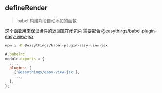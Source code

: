 
## defineRender

> babel 构建阶段自动添加的函数

这个函数用来保证组件的返回值在闭包内 需要配合 [@easythings/babel-plugin-easy-view-jsx](https://www.npmjs.com/package/@easythings/babel-plugin-easy-view-jsx)

```bash
npm i -D @easythings/babel-plugin-easy-view-jsx
```

```js
#.babelrc
module.exports = {
  ...,
  plugins: [
    ['@easythings/easy-view-jsx'],
    ...,
  ],
};
```
